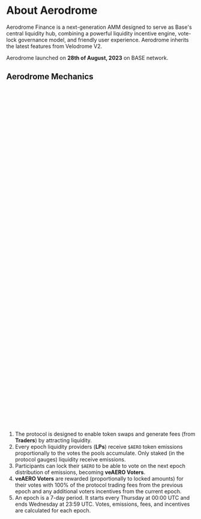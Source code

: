 
# About Aerodrome

Aerodrome Finance is a next-generation AMM designed to serve as Base's central
liquidity hub, combining a powerful liquidity incentive engine, vote-lock
governance model, and friendly user experience. Aerodrome inherits the latest
features from Velodrome V2.

Aerodrome launched on <strong>28th of August, 2023</strong> on BASE network.

## Aerodrome Mechanics

<SVG
  src="/svg/AERO/info-graph.svg"
  className="text-body dark:hidden mt-12 w-full"
  viewBox="0 0 560 500"
  preserveAspectRatio="xMidYMid meet"
/>
<SVG
  src="/svg/AERO/info-graph-dark.svg"
  className="text-body hidden dark:block mt-12 w-full"
  viewBox="0 0 560 500"
  preserveAspectRatio="xMidYMid meet"
/>

1. The protocol is designed to enable token swaps and generate fees (from
   **Traders**) by attracting liquidity.
2. Every epoch liquidity providers (**LPs**) receive `$AERO` token
   emissions proportionally to the votes the pools accumulate.
   Only staked (in the protocol gauges) liquidity receive emissions.
3. Participants can lock their `$AERO` to be able to vote
   on the next epoch distribution of emissions, becoming **veAERO Voters**.
4. **veAERO Voters** are rewarded (proportionally to locked amounts) for their
   votes with 100% of the protocol trading fees from the previous epoch and any
   additional voters incentives from the current epoch.
5. An epoch is a 7-day period. It starts every Thursday at 00:00 UTC and ends
   Wednesday at 23:59 UTC. Votes, emissions, fees, and incentives are
   calculated for each epoch.
